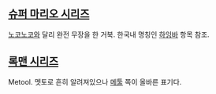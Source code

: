 == [[슈퍼 마리오 시리즈]] ==
[[노코노코]]와 달리 완전 무장을 한 거북. 한국내 명칭인 [[하잉바]] 항목 참조.

== [[록맨 시리즈]] ==
Metool. 멧토로 흔히 알려져있으나 [[메툴]] 쪽이 올바른 표기다.
